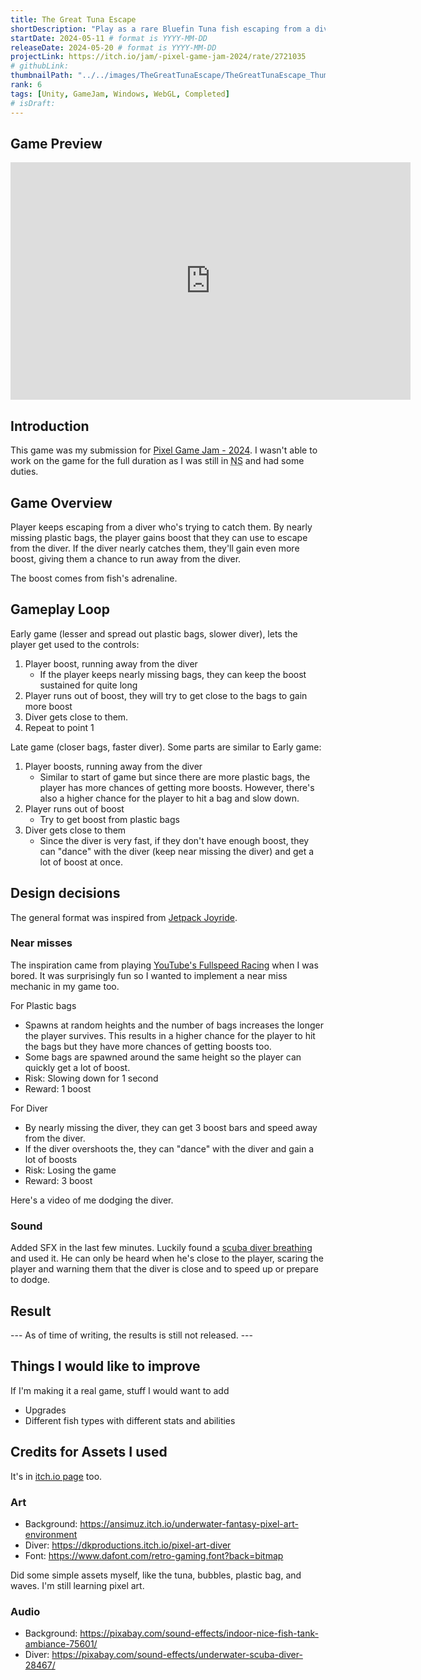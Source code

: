 ```yaml
---
title: The Great Tuna Escape
shortDescription: "Play as a rare Bluefin Tuna fish escaping from a diver who's trying to catch you."
startDate: 2024-05-11 # format is YYYY-MM-DD
releaseDate: 2024-05-20 # format is YYYY-MM-DD
projectLink: https://itch.io/jam/-pixel-game-jam-2024/rate/2721035
# githubLink: 
thumbnailPath: "../../images/TheGreatTunaEscape/TheGreatTunaEscape_Thumbnail2.png"
rank: 6
tags: [Unity, GameJam, Windows, WebGL, Completed]
# isDraft:
---
```


## Game Preview
<iframe frameborder="0" src="https://itch.io/embed-upload/10506970?color=333333" allowfullscreen="" width="640" height="380"><a href="https://gnoxnahtedev.itch.io/reupload-pixel-game-jam-24">Play Reupload Pixel Game Jam-24 on itch.io</a></iframe>

## Introduction
This game was my submission for [Pixel Game Jam - 2024](https://itch.io/jam/-pixel-game-jam-2024). I wasn't able to work on the game for the full duration as I was still in <abbr title="National Service">NS</abbr> and had some duties. 

## Game Overview
Player keeps escaping from a diver who's trying to catch them. By nearly missing plastic bags, the player gains boost that they can use to escape from the diver. If the diver nearly catches them, they'll gain even more boost, giving them a chance to run away from the diver.

The boost comes from fish's adrenaline. 

## Gameplay Loop
Early game (lesser and spread out plastic bags, slower diver), lets the player get used to the controls:
1. Player boost, running away from the diver
    - If the player keeps nearly missing bags, they can keep the boost sustained for quite long
2. Player runs out of boost, they will try to get close to the bags to gain more boost
3. Diver gets close to them.
4. Repeat to point 1

Late game (closer bags, faster diver). Some parts are similar to Early game:
1. Player boosts, running away from the diver
    - Similar to start of game but since there are more plastic bags, the player has more chances of getting more boosts. However, there's also a higher chance for the player to hit a bag and slow down.
2. Player runs out of boost
    - Try to get boost from plastic bags
3. Diver gets close to them
    - Since the diver is very fast, if they don't have enough boost, they can "dance" with the diver (keep near missing the diver) and get a lot of boost at once.

## Design decisions
The general format was inspired from [Jetpack Joyride](https://www.halfbrick.com/games/jetpack-joyride-classic).

### Near misses
The inspiration came from playing [YouTube's Fullspeed Racing](https://www.youtube.com/playables/UgkxbgLQk7KP4zQKHctwKY-XKtpJ_OBWL4aO) when I was bored. It was surprisingly fun so I wanted to implement a near miss mechanic in my game too.        

For Plastic bags
- Spawns at random heights and the number of bags increases the longer the player survives. This results in a higher chance for the player to hit the bags but they have more chances of getting boosts too.
- Some bags are spawned around the same height so the player can quickly get a lot of boost.
- Risk: Slowing down for 1 second
- Reward: 1 boost

For Diver
- By nearly missing the diver, they can get 3 boost bars and speed away from the diver.
- If the diver overshoots the, they can "dance" with the diver and gain a lot of boosts
- Risk: Losing the game
- Reward: 3 boost

Here's a video of me dodging the diver.

### Sound
Added SFX in the last few minutes. Luckily found a [scuba diver breathing](https://pixabay.com/sound-effects/underwater-scuba-diver-28467/) and used it. He can only be heard when he's close to the player, scaring the player and warning them that the diver is close and to speed up or prepare to dodge.

## Result
--- As of time of writing, the results is still not released. ---

## Things I would like to improve
If I'm making it a real game, stuff I would want to add
- Upgrades
- Different fish types with different stats and abilities


## Credits for Assets I used
It's in [itch.io page](https://gnoxnahtedev.itch.io/the-great-tuna-escape) too.
### Art
- Background: https://ansimuz.itch.io/underwater-fantasy-pixel-art-environment
- Diver: https://dkproductions.itch.io/pixel-art-diver
- Font: https://www.dafont.com/retro-gaming.font?back=bitmap

Did some simple assets myself, like the tuna, bubbles, plastic bag, and waves. I'm still learning pixel art.

### Audio
- Background: https://pixabay.com/sound-effects/indoor-nice-fish-tank-ambiance-75601/
- Diver: https://pixabay.com/sound-effects/underwater-scuba-diver-28467/